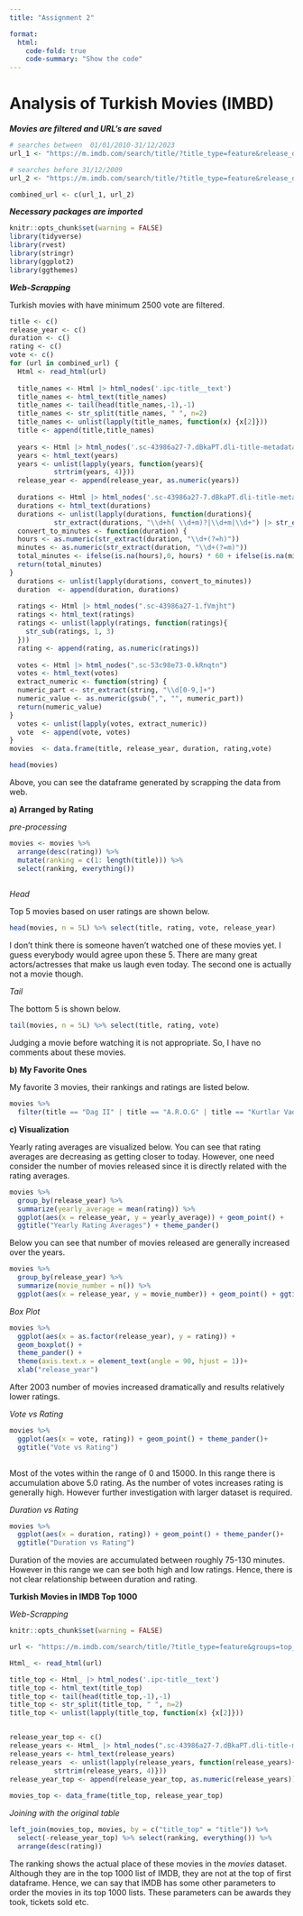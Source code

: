 ```yaml
---
title: "Assignment 2"

format:
  html:
    code-fold: true
    code-summary: "Show the code"
---
```


# Analysis of Turkish Movies (IMBD)

***Movies are filtered and URL's are saved***

```r
# searches between  01/01/2010-31/12/2023
url_1 <- "https://m.imdb.com/search/title/?title_type=feature&release_date=2010-01-01,2023-12-31&num_votes=2500,&country_of_origin=TR&count=250" 

# searches before 31/12/2009
url_2 <- "https://m.imdb.com/search/title/?title_type=feature&release_date=,2009-12-31&num_votes=2500,&country_of_origin=TR&count=250"

combined_url <- c(url_1, url_2)
```

***Necessary packages are imported***

```r
knitr::opts_chunk$set(warning = FALSE)
library(tidyverse)
library(rvest)
library(stringr)
library(ggplot2)
library(ggthemes)
```

***Web-Scrapping***

Turkish movies with have minimum 2500 vote are filtered.

```r

title <- c()
release_year <- c()
duration <- c()
rating <- c()
vote <- c()
for (url in combined_url) {
  Html <- read_html(url)
  
  title_names <- Html |> html_nodes('.ipc-title__text')
  title_names <- html_text(title_names)
  title_names <- tail(head(title_names,-1),-1)
  title_names <- str_split(title_names, " ", n=2)
  title_names <- unlist(lapply(title_names, function(x) {x[2]}))
  title <- append(title,title_names)
  
  years <- Html |> html_nodes('.sc-43986a27-7.dBkaPT.dli-title-metadata')
  years <- html_text(years)
  years <- unlist(lapply(years, function(years){
           strtrim(years, 4)}))
  release_year <- append(release_year, as.numeric(years))
  
  durations <- Html |> html_nodes('.sc-43986a27-7.dBkaPT.dli-title-metadata')
  durations <- html_text(durations)
  durations <- unlist(lapply(durations, function(durations){
           str_extract(durations, "\\d+h( \\d+m)?|\\d+m|\\d+") |> str_extract("(?<=^.{4}).*")}))
  convert_to_minutes <- function(duration) {
  hours <- as.numeric(str_extract(duration, "\\d+(?=h)"))
  minutes <- as.numeric(str_extract(duration, "\\d+(?=m)"))
  total_minutes <- ifelse(is.na(hours),0, hours) * 60 + ifelse(is.na(minutes), 0, minutes)
  return(total_minutes)
}
  durations <- unlist(lapply(durations, convert_to_minutes))
  duration  <- append(duration, durations)
  
  ratings <- Html |> html_nodes(".sc-43986a27-1.fVmjht")
  ratings <- html_text(ratings)
  ratings <- unlist(lapply(ratings, function(ratings){
    str_sub(ratings, 1, 3)
  }))
  rating <- append(rating, as.numeric(ratings))
  
  votes <- Html |> html_nodes(".sc-53c98e73-0.kRnqtn")
  votes <- html_text(votes)
  extract_numeric <- function(string) {
  numeric_part <- str_extract(string, "\\d[0-9,]+")
  numeric_value <- as.numeric(gsub(",", "", numeric_part))
  return(numeric_value)
}
  votes <- unlist(lapply(votes, extract_numeric))
  vote  <- append(vote, votes)
}
movies  <- data.frame(title, release_year, duration, rating,vote)

head(movies)

```

Above, you can see the dataframe generated by scrapping the data from web.

**a) Arranged by Rating**

*pre-processing*

```r

movies <- movies %>% 
  arrange(desc(rating)) %>%
  mutate(ranking = c(1: length(title))) %>%
  select(ranking, everything())
  
```

*Head*

Top 5 movies based on user ratings are shown below.

```r

head(movies, n = 5L) %>% select(title, rating, vote, release_year)

```

I don't think there is someone haven't watched one of these movies yet. I guess everybody would agree upon these 5. There are many great actors/actresses that make us laugh even today. The second one is actually not a movie though.

*Tail*

The bottom 5 is shown below.

```r

tail(movies, n = 5L) %>% select(title, rating, vote)
```

Judging a movie before watching it is not appropriate. So, I have no comments about these movies.

**b)** **My Favorite Ones**

My favorite 3 movies, their rankings and ratings are listed below.

```r

movies %>% 
  filter(title == "Dag II" | title == "A.R.O.G" | title == "Kurtlar Vadisi: Gladio")
```

**c) Visualization**

Yearly rating averages are visualized below. You can see that rating averages are decreasing as getting closer to today. However, one need consider the number of movies released since it is directly related with the rating averages.

```r

movies %>% 
  group_by(release_year) %>%
  summarize(yearly_average = mean(rating)) %>%
  ggplot(aes(x = release_year, y = yearly_average)) + geom_point() +
  ggtitle("Yearly Rating Averages") + theme_pander()

```

Below you can see that number of movies released are generally increased over the years.

```r

movies %>%
  group_by(release_year) %>%
  summarize(movie_number = n()) %>%
  ggplot(aes(x = release_year, y = movie_number)) + geom_point() + ggtitle("Number of Movies Over the Year") + theme_pander()

```

*Box Plot*

```r


movies %>%
  ggplot(aes(x = as.factor(release_year), y = rating)) +
  geom_boxplot() +
  theme_pander() + 
  theme(axis.text.x = element_text(angle = 90, hjust = 1))+ 
  xlab("release_year")
```

After 2003 number of movies increased dramatically and results relatively lower ratings.

*Vote vs Rating*

```r

movies %>%
  ggplot(aes(x = vote, rating)) + geom_point() + theme_pander()+
  ggtitle("Vote vs Rating")
  
```

Most of the votes within the range of 0 and 15000. In this range there is accumulation above 5.0 rating. As the number of votes increases rating is generally high. However further investigation with larger dataset is required.

*Duration vs Rating*

```r

movies %>%
  ggplot(aes(x = duration, rating)) + geom_point() + theme_pander()+
  ggtitle("Duration vs Rating")
```

Duration of the movies are accumulated between roughly 75-130 minutes. However in this range we can see both high and low ratings. Hence, there is not clear relationship between duration and rating.

**Turkish Movies in IMDB Top 1000**

*Web-Scrapping*

```r

knitr::opts_chunk$set(warning = FALSE)

url <- "https://m.imdb.com/search/title/?title_type=feature&groups=top_1000&country_of_origin=TR"

Html_ <- read_html(url)

title_top <- Html_ |> html_nodes('.ipc-title__text')
title_top <- html_text(title_top)
title_top <- tail(head(title_top,-1),-1)
title_top <- str_split(title_top, " ", n=2)
title_top <- unlist(lapply(title_top, function(x) {x[2]}))


release_year_top <- c()
release_years <- Html_ |> html_nodes(".sc-43986a27-7.dBkaPT.dli-title-metadata")
release_years <- html_text(release_years)
release_years  <- unlist(lapply(release_years, function(release_years){
           strtrim(release_years, 4)}))
release_year_top <- append(release_year_top, as.numeric(release_years))
                          
movies_top <- data_frame(title_top, release_year_top)

```

*Joining with the original table*

```r

left_join(movies_top, movies, by = c("title_top" = "title")) %>%
  select(-release_year_top) %>% select(ranking, everything()) %>%
  arrange(desc(rating))
```

The ranking shows the actual place of these movies in the *movies* dataset. Although they are in the top 1000 list of IMDB, they are not at the top of first dataframe. Hence, we can say that IMDB has some other parameters to order the movies in its top 1000 lists. These parameters can be awards they took, tickets sold etc.
